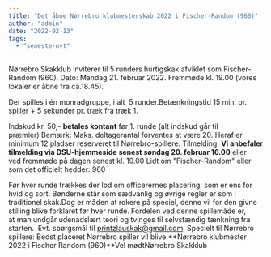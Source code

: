 ```yaml
---
title: "Det åbne Nørrebro klubmesterskab 2022 i Fischer-Random (960)"
author: "admin"
date: "2022-02-13"
tags: 
  - "seneste-nyt"
---
```


Nørrebro Skakklub inviterer til 5 runders hurtigskak afviklet som Fischer-Random (960). Dato: Mandag 21. februar 2022. Fremmøde kl. 19.00 (vores lokaler er åbne fra ca.18.45).  

Der spilles i én monradgruppe, i alt  5 runder.Betænkningstid 15 min. pr. spiller + 5 sekunder pr. træk fra træk 1. 
  
Indskud kr. 50,- **betales kontant** før 1. runde (alt indskud går til præmier) Bemærk: Maks. deltagerantal forventes at være 20. Heraf er minimum 12 pladser reserveret til Nørrebro-spillere. Tilmelding: **Vi anbefaler tilmelding via DSU-hjemmeside senest søndag 20. februar 16.00** eller ved fremmøde på dagen senest kl. 19.00 Lidt om "Fischer-Random" eller som det officielt hedder: 960  
  
Før hver runde trækkes der lod om officerernes placering, som er ens for hvid og sort. Bønderne står som sædvanlig og øvrige regler er som i traditionel skak.Dog er måden at rokere på speciel, denne vil for den givne stilling blive forklaret før hver runde. Fordelen ved denne spillemåde er, at man undgår udenadslært teori og tvinges til selvstændig tænkning fra starten.  Evt. spørgsmål til [printzlauskak@gmail.com](mailto:printzlauskak@gmail.com) [](mailto:printzlauskak@gmail.comk)  Specielt til Nørrebro spillere: Bedst placeret Nørrebro spiller vil blive **Nørrebro klubmester 2022 i Fischer Random (960)**Vel mødtNørrebro Skakklub
